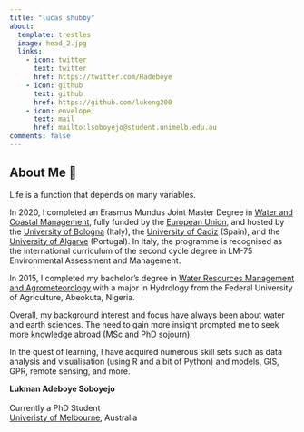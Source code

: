 ```yaml
---
title: "lucas shubby"
about:
  template: trestles
  image: head_2.jpg
  links:
    - icon: twitter
      text: twitter
      href: https://twitter.com/Hadeboye
    - icon: github
      text: github
      href: https://github.com/lukeng200
    - icon: envelope
      text: mail
      href: mailto:lsoboyejo@student.unimelb.edu.au
comments: false
---
```



</center>
<div class="col-md-8"> <h2 class="featurette-heading">About Me 💜 </h2> <p class="lead">
  
Life is a function that depends on many variables.

In 2020, I completed an Erasmus Mundus Joint Master Degree in <a href = "https://wacoma.unibo.it/promotion_dissemination.php"> Water and Coastal Management</a>, fully funded by the <a href = "https://erasmus-plus.ec.europa.eu/opportunities/opportunities-for-individuals/students/erasmus-mundus-joint-masters-scholarships"> European Union</a>, and hosted by the <a href = "https://corsi.unibo.it/2cycle/wacoma"> University of Bologna</a> (Italy), the <a href = "https://ccmaryambientales.uca.es/water-and-coastal-management-wacoma/"> University of Cadiz</a> (Spain), and the <a href = "https://www.ualg.pt/en/erasmus-mundus"> University of Algarve</a> (Portugal). In Italy, the programme is recognised as the international curriculum of the second cycle degree in LM-75 Environmental Assessment and Management</a>. 

In 2015, I completed my bachelor's degree in <a href = "https://funaab.edu.ng/section/water-resources-management-and-agricultural-meteorology/"> Water Resources Management and Agrometeorology</a> with a major in Hydrology from the Federal University of Agriculture, Abeokuta, Nigeria. </a>

Overall, my background interest and focus have always been about water and earth sciences. The need to gain more insight prompted me to seek more knowledge abroad (MSc and PhD sojourn).</a> 

In the quest of learning, I have acquired numerous skill sets such as data analysis and visualisation (using R and a bit of Python) and models, GIS, GPR, remote sensing, and more.</a> <br>

<div class="about-link-text">
**Lukman Adeboye Soboyejo** <br><br/> Currently a PhD Student <br> [Univeristy of Melbourne](https://ecosystemforest.unimelb.edu.au/research), Australia
</div>

<center>
